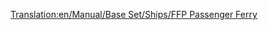 [[Translation:en/Manual/Base Set/Ships/FFP Passenger Ferry]]

{{en/Manual/Base Set/Ships/Ships|Name=FFP Passenger Ferry
|Image=[[File:en/Manual/Base Set/Ships/Ferry.png|FFP Passenger Ferry]]
|Cost=£21,325 ($42,650)
|Speed=64 km/h (40 mph)
|Annual=£1,312 ($2,624)
|Designed=1971
|Lifespan=30
|Capacity=130 Passengers
|Description=The FFP passenger ferry is a slow speed passenger ferry designed for port to port access over long distances. It is twice as fast as its MPS cousin, has a higher capacity, costs more and is slightly cheaper to run. The downside is that it takes a while to be introduced if starting from 1920 or 1950.
|Real-life=Fictional.
}}
